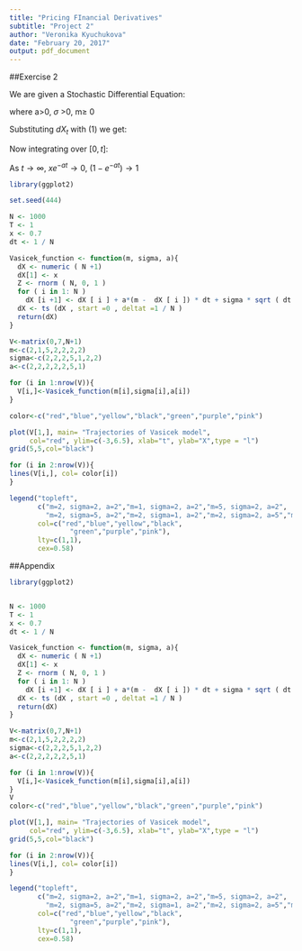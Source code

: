 ```yaml
---
title: "Pricing FInancial Derivatives"
subtitle: "Project 2"
author: "Veronika Kyuchukova"
date: "February 20, 2017"
output: pdf_document
---
```


##Exercise 2

We are given a Stochastic Differential Equation:

\begin{align}
dX_{t}=a(m-X_{t})dt + \sigma dB_{t}\\
X_{0}=x
\end{align}
where a>0, $\sigma$ >0, m$\ge$ 0

\begin{align}
f(X_{t},t)= e^{at}X_{t}\\
\Rightarrow^{From~Itô}~ f(X_{t},t)= a X_{t} e^{at}dt + e^{at}dX_{t}
\end{align}

Substituting $dX_{t}$ with (1) we get:

\begin{align}
f(X_{t},t) &= a X_{t} e^{at} dt + a e^{at}mdt -ae^{at}X_{t}dt + e^{at}\sigma dB_{t}\\
\Rightarrow &= a m e^{at} dt + e^{at}\sigma dB_{t}
\end{align}

Now integrating over $[0,t]$:
\begin{align}
f(X_{t},t) = e^{at}X_{t}&= X_{0}+ \int_{0}^{t} a m e^{as} ds + \int_{0}^{t} e^{as}\sigma dB_{s}\\
\Rightarrow X_{t}&= xe^{-at}+ e^{-at}[me^{as}]_{0}^{t}+ e^{-at}\sigma \int_{0}^{t} e^{as}dB_{s}\\
X_{t}&= xe^{-at}+m- me^{at}+ e^{-at}\sigma \int_{0}^{t} e^{as}dB_{s}\\
X_{t}&=m+(x-m)e^{-at}+\sigma e^{-at}\int_{0}^{t}e^{as}dB_{s}
\end{align}

\begin{align}
E[X_{t}]= xe^{-at}+m(1-e^{-at})
\end{align}


\begin{align}
Var[X_{t}] &= E[(X_{t}-E[X_{t}])^2]\\
           &= E\left[ \int_{0}^{t} \sigma^{2} e^{2(s-t)a}dB_{s}\right]\\
           &= \sigma^{2}e^{-2at}E\left[ \int_{0}^{t}  e^{2sa}dB_{s}\right]\\
           &= \sigma^{2}e^{-2at} \left[ \frac{e^{2sa}}{2a} \right]_{0}^{t} \\
           &= \frac{\sigma^{2}}{2a} e^{-at}( e^{at}-1)\\
           &= \frac{\sigma^2}{2a}(1-e^{2at})
\end{align}



As $t\rightarrow \infty,~xe^{-at}\rightarrow0,~(1-e^{-at})\rightarrow1$ 

\begin{align}
\Rightarrow lim_{t \rightarrow \infty}E[X_{t}]= m
\end{align}



```r
library(ggplot2)

set.seed(444)

N <- 1000
T <- 1
x <- 0.7
dt <- 1 / N

Vasicek_function <- function(m, sigma, a){
  dX <- numeric ( N +1)
  dX[1] <- x
  Z <- rnorm ( N, 0, 1 )
  for ( i in 1: N )
    dX [i +1] <- dX [ i ] + a*(m -  dX [ i ]) * dt + sigma * sqrt ( dt ) * Z [ i ]
  dX <- ts (dX , start =0 , deltat =1 / N )
  return(dX)
}

V<-matrix(0,7,N+1)
m<-c(2,1,5,2,2,2,2)
sigma<-c(2,2,2,5,1,2,2)
a<-c(2,2,2,2,2,5,1)

for (i in 1:nrow(V)){
  V[i,]<-Vasicek_function(m[i],sigma[i],a[i])
}

color<-c("red","blue","yellow","black","green","purple","pink")

plot(V[1,], main= "Trajectories of Vasicek model",
     col="red", ylim=c(-3,6.5), xlab="t", ylab="X",type = "l")
grid(5,5,col="black")

for (i in 2:nrow(V)){
lines(V[i,], col= color[i])
}

legend("topleft",
       c("m=2, sigma=2, a=2","m=1, sigma=2, a=2","m=5, sigma=2, a=2",
         "m=2, sigma=5, a=2","m=2, sigma=1, a=2","m=2, sigma=2, a=5","m=2, sigma=2, a=1"),
       col=c("red","blue","yellow","black",
               "green","purple","pink"),
       lty=c(1,1),
       cex=0.58)

```














\newpage
##Appendix
```r
library(ggplot2)


N <- 1000
T <- 1
x <- 0.7
dt <- 1 / N

Vasicek_function <- function(m, sigma, a){
  dX <- numeric ( N +1)
  dX[1] <- x
  Z <- rnorm ( N, 0, 1 )
  for ( i in 1: N )
    dX [i +1] <- dX [ i ] + a*(m -  dX [ i ]) * dt + sigma * sqrt ( dt ) * Z [ i ]
  dX <- ts (dX , start =0 , deltat =1 / N )
  return(dX)
}

V<-matrix(0,7,N+1)
m<-c(2,1,5,2,2,2,2)
sigma<-c(2,2,2,5,1,2,2)
a<-c(2,2,2,2,2,5,1)

for (i in 1:nrow(V)){
  V[i,]<-Vasicek_function(m[i],sigma[i],a[i])
}
V
color<-c("red","blue","yellow","black","green","purple","pink")

plot(V[1,], main= "Trajectories of Vasicek model",
     col="red", ylim=c(-3,6.5), xlab="t", ylab="X",type = "l")
grid(5,5,col="black")

for (i in 2:nrow(V)){
lines(V[i,], col= color[i])
}

legend("topleft",
       c("m=2, sigma=2, a=2","m=1, sigma=2, a=2","m=5, sigma=2, a=2",
         "m=2, sigma=5, a=2","m=2, sigma=1, a=2","m=2, sigma=2, a=5","m=2, sigma=2, a=1"),
       col=c("red","blue","yellow","black",
               "green","purple","pink"),
       lty=c(1,1),
       cex=0.58)

```
